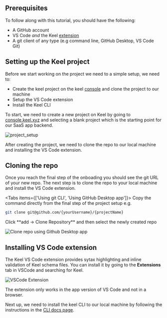 
## Prerequisites

To follow along with this tutorial, you should have the following:

- A GitHub account
- VS Code *and* the Keel [extension](https://marketplace.visualstudio.com/items?itemName=teamkeel.vscode-keel)
- A git client of any type (e.g command line, GitHub Desktop, VS Code Git)

## Setting up the Keel project

Before we start working on the project we need to a simple setup, we need to:

- Create the keel project on the keel [console](http://console.keel.xyz/) and clone the project to our machine
- Setup the VS Code extension
- Install the Keel CLI

To start, we need to create a new project on Keel by going to [console.keel.xyz](https://console.keel.xyz/start) and selecting a blank project which is the starting point for our SaaS app backend.

![project_setup](/project-setup.gif)

After creating the project, we need to clone the repo to our local machine and installing the VS Code extension.

## Cloning the repo
Once you reach the final step of the onboading you should see the git URL of your new repo. The next step is to clone the repo to your local machine and install the VS Code extension.


<Tabs items={['Using git CLI', 'Using GitHub Desktop app']}>
  <Tab>
Copy the command directly from the final step of the project setup e.g.

```bash
git clone git@github.com/{yourUsername}/{projectName}
```
  </Tab>
    <Tab>
Click **add → Clone Repository** and then select the newly created repo

![Clone repo using Github Desktop app](/tutorial-github-desktop.png)
  </Tab>
</Tabs>

## Installing VS Code extension

The Keel VS Code extension provides sytax highlighting and inline validation of Keel schema files. You can install it by going to the **Extensions** tab in VSCode and searching for Keel.

![VSCode Extension](/vscode-extension.png)

<Callout type="info" emoji="💡">
  The extension only works in the app version of VS Code and not in a browser.
</Callout>

Next up, we need to install the keel CLI to our local machine by following the instructions in the [CLI docs page](https://docs.keel.so/cli).
